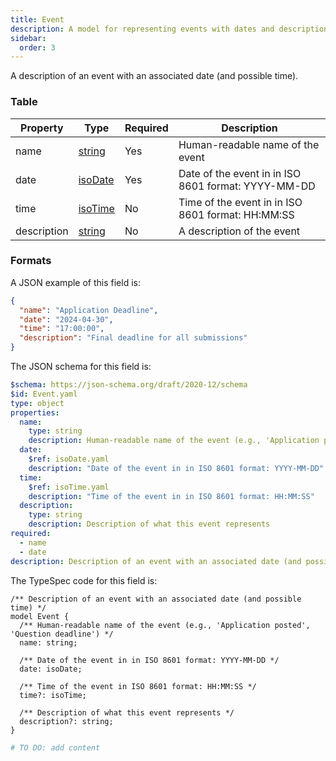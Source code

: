 ```yaml
---
title: Event
description: A model for representing events with dates and descriptions
sidebar:
  order: 3
---
```



A description of an event with an associated date (and possible time).

### Table

| Property    | Type                                    | Required | Description                                         |
| ----------- | --------------------------------------- | -------- | --------------------------------------------------- |
| name        | [string](/protocol/types/string#string) | Yes      | Human-readable name of the event                    |
| date        | [isoDate](/protocol/types/date#isodate) | Yes      | Date of the event in in ISO 8601 format: YYYY-MM-DD |
| time        | [isoTime](/protocol/types/date#isotime) | No       | Time of the event in in ISO 8601 format: HH:MM:SS   |
| description | [string](/protocol/types/string#string) | No       | A description of the event                          |

### Formats

<Tabs>
  <TabItem label="Example">

A JSON example of this field is:

```json
{
  "name": "Application Deadline",
  "date": "2024-04-30",
  "time": "17:00:00",
  "description": "Final deadline for all submissions"
}
```

  </TabItem>

  <TabItem label="JSON Schema">

The JSON schema for this field is:

```yaml
$schema: https://json-schema.org/draft/2020-12/schema
$id: Event.yaml
type: object
properties:
  name:
    type: string
    description: Human-readable name of the event (e.g., 'Application posted', 'Question deadline')
  date:
    $ref: isoDate.yaml
    description: "Date of the event in in ISO 8601 format: YYYY-MM-DD"
  time:
    $ref: isoTime.yaml
    description: "Time of the event in in ISO 8601 format: HH:MM:SS"
  description:
    type: string
    description: Description of what this event represents
required:
  - name
  - date
description: Description of an event with an associated date (and possible time)
```

  </TabItem>

  <TabItem label="TypeSpec">

The TypeSpec code for this field is:

```tsp
/** Description of an event with an associated date (and possible time) */
model Event {
  /** Human-readable name of the event (e.g., 'Application posted', 'Question deadline') */
  name: string;

  /** Date of the event in in ISO 8601 format: YYYY-MM-DD */
  date: isoDate;

  /** Time of the event in ISO 8601 format: HH:MM:SS */
  time?: isoTime;

  /** Description of what this event represents */
  description?: string;
}
```

  </TabItem>

  <TabItem label="Python">

```python
# TO DO: add content
```

  </TabItem>
</Tabs>
